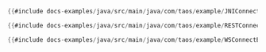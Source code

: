 ```java title="本地连接"
{{#include docs-examples/java/src/main/java/com/taos/example/JNIConnectExample.java}}
```
```java title="RESTful 连接"
{{#include docs-examples/java/src/main/java/com/taos/example/RESTConnectExample.java:main}}
```
```java title="WebSocket 连接" {4}
{{#include docs-examples/java/src/main/java/com/taos/example/WSConnectExample.java:main}}
```